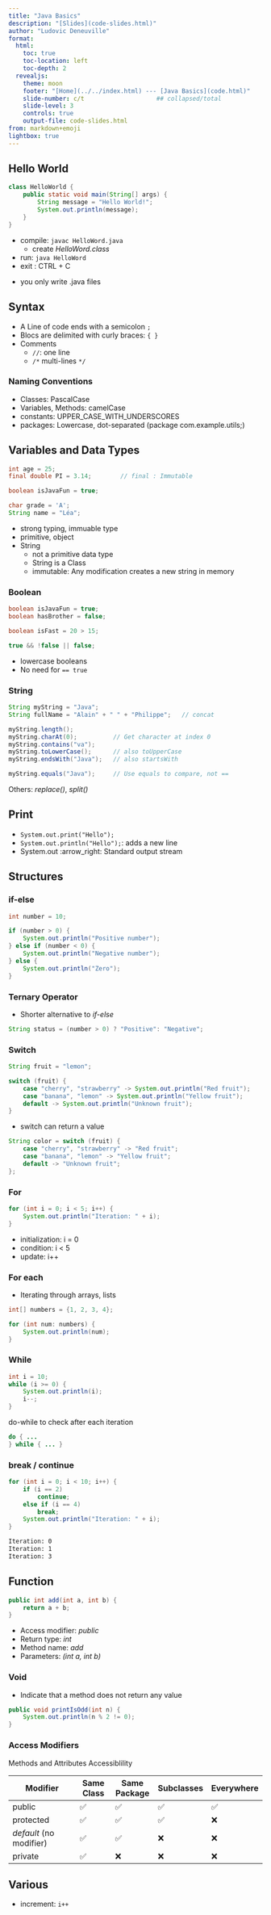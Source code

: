 ```yaml
---
title: "Java Basics"
description: "[Slides](code-slides.html)"
author: "Ludovic Deneuville"
format: 
  html:
    toc: true
    toc-location: left
    toc-depth: 2
  revealjs:
    theme: moon
    footer: "[Home](../../index.html) --- [Java Basics](code.html)"
    slide-number: c/t                    ## collapsed/total
    slide-level: 3
    controls: true
    output-file: code-slides.html
from: markdown+emoji
lightbox: true
---
```



## Hello World

```.java
class HelloWorld {
    public static void main(String[] args) { 
        String message = "Hello World!";
        System.out.println(message);
    }
}
```

- compile: `javac HelloWord.java`
  - create *HelloWord.class*
- run: `java HelloWord`
- exit : CTRL + C

:::{.notes}
- you only write .java files
:::

## Syntax

- A Line of code ends with a semicolon `;`
- Blocs are delimited with curly braces: `{ }`
- Comments
  - `//`: one line
  - `/*` multi-lines `*/`

### Naming Conventions

- Classes: PascalCase 
- Variables, Methods: camelCase
- constants: UPPER_CASE_WITH_UNDERSCORES
- packages: Lowercase, dot-separated (package com.example.utils;)


## Variables and Data Types

```.java
int age = 25;
final double PI = 3.14;        // final : Immutable

boolean isJavaFun = true;

char grade = 'A';
String name = "Léa";
```

:::{.notes}
- strong typing, immuable type
- primitive, object
- String
  - not a primitive data type
  - String is a Class
  - immutable: Any modification creates a new string in memory
:::

### Boolean

```.java
boolean isJavaFun = true;
boolean hasBrother = false;

boolean isFast = 20 > 15;

true && !false || false;
```

::: {.notes}
- lowercase booleans
- No need for `== true`
:::

### String

```.java
String myString = "Java";
String fullName = "Alain" + " " + "Philippe";   // concat

myString.length();
myString.charAt(0);          // Get character at index 0
myString.contains("va");
myString.toLowerCase();      // also toUpperCase
myString.endsWith("Java");   // also startsWith

myString.equals("Java");     // Use equals to compare, not ==
```

Others: *replace()*, *split()*


## Print

- `System.out.print("Hello");`
- `System.out.println("Hello");`: adds a new line
- System.out :arrow_right: Standard output stream


## Structures

### if-else

```.java
int number = 10;

if (number > 0) {
    System.out.println("Positive number");
} else if (number < 0) {
    System.out.println("Negative number");
} else {
    System.out.println("Zero");
}
```

### Ternary Operator

- Shorter alternative to *if-else*

```.java
String status = (number > 0) ? "Positive": "Negative";
```

### Switch

```.java
String fruit = "lemon";

switch (fruit) {
    case "cherry", "strawberry" -> System.out.println("Red fruit");
    case "banana", "lemon" -> System.out.println("Yellow fruit");
    default -> System.out.println("Unknown fruit");
}
```

::: {.notes}
- switch can return a value

```.java
String color = switch (fruit) {
    case "cherry", "strawberry" -> "Red fruit";
    case "banana", "lemon" -> "Yellow fruit";
    default -> "Unknown fruit";
};
```
:::


### For

```.java
for (int i = 0; i < 5; i++) {
    System.out.println("Iteration: " + i);
}
```

- initialization: i = 0
- condition: i < 5
- update: i++


### For each

- Iterating through arrays, lists

```.java
int[] numbers = {1, 2, 3, 4};

for (int num: numbers) {
    System.out.println(num);
}
```

### While


```.java
int i = 10;
while (i >= 0) {
    System.out.println(i);
    i--;
}
```

:::{.notes}
do-while to check after each iteration

```.java
do { ...
} while { ... }
```
:::


### break / continue


```.java
for (int i = 0; i < 10; i++) {
    if (i == 2)
        continue;
    else if (i == 4)
        break;
    System.out.println("Iteration: " + i);
}
```

::: {.fragment}
``` .txt
Iteration: 0
Iteration: 1
Iteration: 3
```
:::

## Function

```.java
public int add(int a, int b) {
    return a + b;
}
```

- Access modifier: *public*
- Return type: *int*
- Method name: *add*
- Parameters: *(int a, int b)*


### Void

- Indicate that a method does not return any value

```.java
public void printIsOdd(int n) {
    System.out.println(n % 2 != 0);
}
```


### Access Modifiers

Methods and Attributes Accessiblility

| Modifier                | Same Class | Same Package | Subclasses  |  Everywhere   |
|-------------------------|------------|--------------|-------------|---------------|
| public                  | ✅         | ✅          | ✅          | ✅           |
| protected               | ✅         | ✅          | ✅          | ❌           |
| *default* (no modifier) | ✅         | ✅          | ❌          | ❌           |
| private                 | ✅         | ❌          | ❌          | ❌           |


## Various

- increment: `i++`
